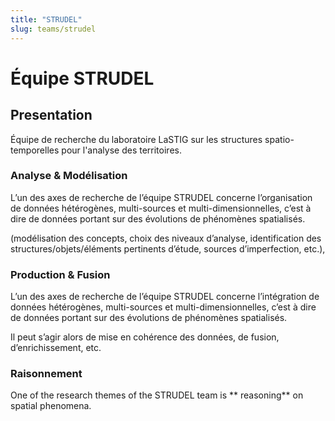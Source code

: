 ```yaml
---
title: "STRUDEL"
slug: teams/strudel
---
```

# Équipe STRUDEL
<LocalMenu />


## Presentation
Équipe de recherche du laboratoire LaSTIG sur les structures spatio-temporelles pour l'analyse des territoires.


### Analyse & Modélisation

L’un des axes de recherche de l’équipe STRUDEL concerne l’organisation de données hétérogènes, multi-sources et multi-dimensionnelles, c’est à dire de données portant sur des évolutions de phénomènes spatialisés.

(modélisation des concepts, choix des niveaux d’analyse, identification des structures/objets/éléments pertinents d’étude, sources d’imperfection, etc.),


### Production & Fusion

L’un des axes de recherche de l’équipe STRUDEL concerne l’intégration de données hétérogènes, multi-sources et multi-dimensionnelles, c’est à dire de données portant sur des évolutions de phénomènes spatialisés.

Il peut s’agir alors de mise en cohérence des données, de fusion, d’enrichissement, etc.


### Raisonnement

One of the research themes of the STRUDEL team is ** reasoning** on spatial phenomena.
